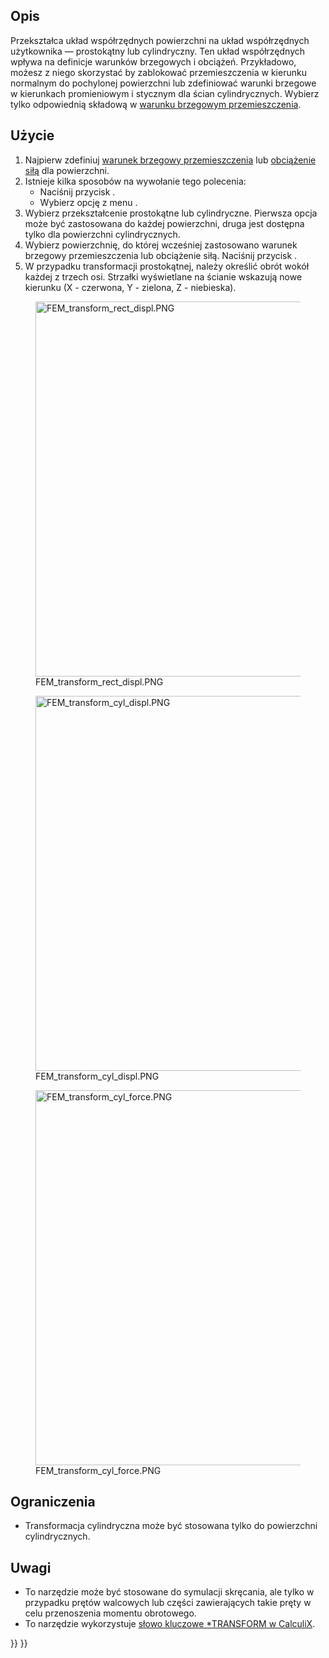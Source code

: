 <languages/>

{{Docnav/pl
|[[FEM_ConstraintSectionPrint/pl|Funkcja zapisu wyników z przekroju]]
|[[FEM_ConstraintFixed/pl|Warunek brzegowy utwierdzenia]]
|[[FEM_Workbench/pl|środowisko pracy MES]]
|IconL=FEM_ConstraintSectionPrint.svg
|IconR=FEM_ConstraintFixed.svg
|IconC=Workbench_FEM.svg
}}

{{GuiCommandContainer|
{{GuiCommand/pl
|Name=FEM ConstraintTransform
|Name/pl=MES: Lokalny układ współrzędnych
|MenuLocation=Model → Cechy geometryczne analizy → Lokalny układ współrzędnych
|Workbenches=[[FEM_Workbench/pl|MES]]
|SeeAlso=[[FEM_ConstraintPlaneRotation/pl|Wiązanie MPC typu płaszczyzna]]
}}
{{GuiCommandFemInfo/pl
|Solvers=CalculiX
}}
}}

<span id="Description"></span>
==Opis==

Przekształca układ współrzędnych powierzchni na układ współrzędnych użytkownika — prostokątny lub cylindryczny. Ten układ współrzędnych wpływa na definicje warunków brzegowych i obciążeń. Przykładowo, możesz z niego skorzystać by zablokować przemieszczenia w kierunku normalnym do pochylonej powierzchni lub zdefiniować warunki brzegowe w kierunkach promieniowym i stycznym dla ścian cylindrycznych. Wybierz tylko odpowiednią składową w [[FEM_ConstraintDisplacement/pl|warunku brzegowym przemieszczenia]].

<span id="Usage"></span>
==Użycie==

# Najpierw zdefiniuj [[FEM_ConstraintDisplacement/pl|warunek brzegowy przemieszczenia]] lub [[FEM_ConstraintForce/pl|obciążenie siłą]] dla powierzchni.
# Istnieje kilka sposobów na wywołanie tego polecenia:
#* Naciśnij przycisk {{Button|[[Image:FEM_ConstraintTransform.svg|16px]] '''Lokalny układ współrzędnych'''}}.
#* Wybierz opcję z menu {{MenuCommand|Model → Cechy geometryczne analizy → [[Image:FEM_ConstraintTransform.svg|16px]] Lokalny układ współrzędnych}}.
# Wybierz przekształcenie prostokątne lub cylindryczne. Pierwsza opcja może być zastosowana do każdej powierzchni, druga jest dostępna tylko dla powierzchni cylindrycznych.
# Wybierz powierzchnię, do której wcześniej zastosowano warunek brzegowy przemieszczenia lub obciążenie siłą. Naciśnij przycisk {{Button|Dodaj}}.
# W przypadku transformacji prostokątnej, należy określić obrót wokół każdej z trzech osi. Strzałki wyświetlane na ścianie wskazują nowe kierunku (X - czerwona, Y - zielona, Z - niebieska).

[[Image:FEM_transform_rect_displ.PNG|600px]]

{{Caption|Prostokątny lokalny układ współrzędnych zdefiniowany dla pochylonej ściany. Długie cienkie strzałki wskazują globalny układ współrzędnych zaś krótkie grubie strzałki oznaczają lokalny układ. Najpierw zdefiniowany został warunek brzegowy przemieszczenia z utwierdzonym przemieszczeniem w kierunku Z (niebieska oś - prostopadła do ściany w lokalnym układzie współrzędnych). Warunek ten jest ukryty na rysunku. Ta transformacja pozwala zasymulować podporę przesuwną umożliwiając części przesuwanie wzdłuż wskazanej ściany.}}

[[Image:FEM_transform_cyl_displ.PNG|600px]]

{{Caption|Transformacja cylindryczna dla ściany cylindrycznej. Globalny kierunek X (czerwona oś) zawsze staje się lokalnym kierunkiem promieniowym. Utwierdzenie go za pomocą warunku brzegowe przemieszczenia zapobiega promieniowemu rozszerzaniu się, ale nie obrotowi wokół otworu. To wymagałoby utwierdzenia kierunku stycznego (Y w osiach globalnych). Trzeci kierunek (globalny Z) to kierunek osiowy.}}

[[Image:FEM_transform_cyl_force.PNG|600px]]

{{Caption|Transformacja cylindryczna dla ściany cylindrycznej. Siła (fioletowe strzałki) przyłożona w globalnym kierunku Y staje się siłą działającą w kierunku stycznym, czyli momentem. Wał podlega skręcaniu.}}

<span id="Limitations"></span>
==Ograniczenia== 

* Transformacja cylindryczna może być stosowana tylko do powierzchni cylindrycznych.

<span id="Notes"></span>
==Uwagi== 

* To narzędzie może być stosowane do symulacji skręcania, ale tylko w przypadku prętów walcowych lub części zawierających takie pręty w celu przenoszenia momentu obrotowego.
* To narzędzie wykorzystuje [https://web.mit.edu/calculix_v2.7/CalculiX/ccx_2.7/doc/ccx/node253.html słowo kluczowe *TRANSFORM w CalculiX].


{{Docnav/pl
|[[FEM_ConstraintSectionPrint/pl|Funkcja zapisu wyników z przekroju]]
|[[FEM_ConstraintFixed/pl|Warunek brzegowy utwierdzenia]]
|[[FEM_Workbench/pl|środowisko pracy MES]]
|IconL=FEM_ConstraintSectionPrint.svg
|IconR=FEM_ConstraintFixed.svg
|IconC=Workbench_FEM.svg
}}

{{FEM_Tools_navi{{#translation:}}}}
{{Userdocnavi{{#translation:}}}}